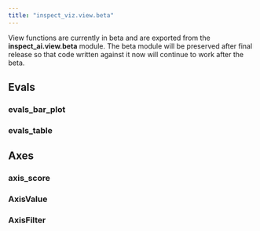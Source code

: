 ```yaml
---
title: "inspect_viz.view.beta"
---
```


::: callout-note
View functions are currently in beta and are exported from the **inspect_ai.view.beta** module. The beta module will be preserved after final release so that code written against it now will continue to work after the beta.
:::


## Evals

### evals_bar_plot
### evals_table 

## Axes

### axis_score
### AxisValue
### AxisFilter